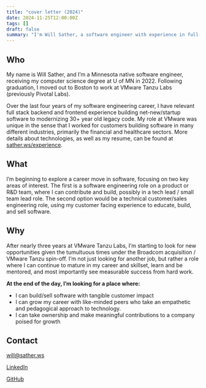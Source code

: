 ```yaml
---
title: "cover letter (2024)"
date: 2024-11-25T12:00:00Z
tags: []
draft: false
summary: "I'm Will Sather, a software engineer with experience in full-stack development and customer-focused solutions, seeking new opportunities to grow and make an impact."
---
```


## Who

My name is Will Sather, and I’m a Minnesota native software engineer, receiving my computer science degree at U of MN in 2022. Following graduation, I moved out to Boston to work at VMware Tanzu Labs (previously Pivotal Labs).

Over the last four years of my software engineering career, I have relevant full stack backend and frontend experience building net-new/startup software to modernizing 30+ year old legacy code. My role at VMware was unique in the sense that I worked for customers building software in many different industries, primarily the financial and healthcare sectors. More details about technologies, as well as my resume, can be found at [sather.ws/experience](https://www.sather.ws/experience).

## What

I’m beginning to explore a career move in software, focusing on two key areas of interest. The first is a software engineering role on a product or R&D team, where I can contribute and build, possibly in a tech lead / small team lead role. The second option would be a technical customer/sales engineering role, using my customer facing experience to educate, build, and sell software.

## Why

After nearly three years at VMware Tanzu Labs, I’m starting to look for new opportunities given the tumultuous times under the Broadcom acquisition / VMware Tanzu spin-off. I’m not just looking for another job, but rather a role where I can continue to mature in my career and skillset, learn and be mentored, and most importantly see measurable success from hard work.

**At the end of the day, I’m looking for a place where:**

- I can build/sell software with tangible customer impact
- I can grow my career with like-minded peers who take an empathetic and pedagogical approach to technology.
- I can take ownership and make meaningful contributions to a company poised for growth

## Contact

[will@sather.ws](mailto:will@sather.ws)

[LinkedIn](https://linkedin.sather.ws)

[GitHub](https://github.sather.ws)
